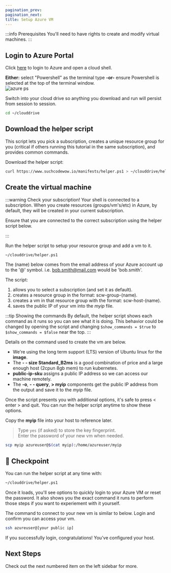 ```yaml
---
pagination_prev:
pagination_next:
title: Setup Azure VM
---
```


:::info Prerequisites
You'll need to have rights to create and modify virtual machines.
:::

## Login to Azure Portal

Click [here](https://portal.azure.com/#cloudshell) to login to Azure and open a cloud shell.

**Either:** select "Powershell" as the terminal type **-or-** ensure Powershell is selected at the top of the terminal window.  
![azure ps](/img/powershell.png)

Switch into your cloud drive so anything you download and run will persist from session to session.

```bash
cd ~/clouddrive
```

## Download the helper script

This script lets you pick a subscription, creates a unique resource group for you (critical if others running this tutorial in the same subscription), and provides common commands.

Download the helper script:

```bash
curl https://www.suchcodewow.io/manifests/helper.ps1 > ~/clouddrive/helper.ps1
```

## Create the virtual machine

:::warning Check your subscription!
Your shell is connected to a subscription. When you create resources (groups/vm's/etc) in Azure, by default, they will be created in your current subscription.

Ensure that you are connected to the correct subscription using the helper script below.

:::

Run the helper script to setup your resource group and add a vm to it.

```bash
~/clouddrive/helper.ps1
```

The (name) below comes from the email address of your Azure account up to the '@' symbol. i.e. bob.smith@mail.com would be 'bob.smith'.

The script:

1. allows you to select a subscription (and set it as default).
1. creates a resource group in the format: scw-group-(name).
1. creates a vm in that resource group with the format: scw-host-(name).
1. saves the public IP of your vm into the _myip_ file.

:::tip Showing the commands
By default, the helper script shows each command as it runs so you can see what it is doing. This behavior could be changed by opening the script and changing `$show_commands = $true` to `$show_commands = $false` near the top.
:::

Details on the command used to create the vm are below.

- We're using the long term support (LTS) version of Ubuntu linux for the **image**.
- The **- - size Standard_B2ms** is a good combination of price and a large enough host (2cpun 8gb mem) to run kubernetes.
- **public-ip-sku** assigns a public IP address so we can access our machine remotely.
- The **-o**, **- - query**, **> myip** components get the public IP address from the output and save it to the _myip_ file.

Once the script presents you with additional options, it's safe to press < enter > and quit. You can run the helper script anytime to show these options.

Copy the **myip** file into your host to reference later.

> Type `yes` (if asked) to store the key fingerprint.  
> Enter the password of your new vm when needed.

```bash
scp myip azureuser@$(cat myip):/home/azureuser/myip
```

## :checkered_flag: Checkpoint

You can run the helper script at any time with:

```bash
~/clouddrive/helper.ps1
```

Once it loads, you'll see options to quickly login to your Azure VM or reset the password. It also shows you the exact command it runs to perform those steps if you want to experiement with it yourself.

The command to connect to your new vm is similar to below. Login and confirm you can access your vm.

```bash
ssh azureuser@[your public ip]
```

If you successfully login, congratulations! You've configured your host.

## Next Steps

Check out the next numbered item on the left sidebar for more.
